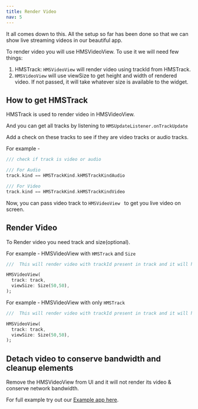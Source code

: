 ```yaml
---
title: Render Video
nav: 5
---
```


It all comes down to this. All the setup so far has been done so that we can show live streaming videos in our beautiful app.

To render video you will use HMSVideoView. To use it we will need few things:

1. HMSTrack: `HMSVideoView` will render video using trackId from HMSTrack.
2. `HMSVideoView` will use viewSize to get height and width of rendered video. If not passed, it will take whatever size is available to the widget.

## How to get HMSTrack 

HMSTrack is used to render video in HMSVideoView.

And you can get all tracks by listening to `HMSUpdateListener.onTrackUpdate`

Add a check on these tracks to see if they are video tracks or audio tracks.

For example -

```dart
/// check if track is video or audio

/// For Audio
track.kind == HMSTrackKind.kHMSTrackKindAudio

/// For Video
track.kind == HMSTrackKind.kHMSTrackKindVideo
```

Now, you can pass video track to `HMSVideoView ` to get you live video on screen.

## Render Video

To Render video you need track and size(optional).

For example - HMSVideoView with `HMSTrack` and `Size`

```dart
///  This will render video with trackId present in track and it will have height = 50 and width = 50

HMSVideoView(
  track: track,
  viewSize: Size(50,50),
);
```

For example - HMSVideoView with only `HMSTrack`

```dart
///  This will render video with trackId present in track and it will have height and width available to it

HMSVideoView(
  track: track,
  viewSize: Size(50,50),
);
```

## Detach video to conserve bandwidth and cleanup elements

Remove the HMSVideoView from UI and it will not render its video & conserve network bandwidth.

For full example try out our [Example app here](https://github.com/100mslive/100ms-flutter/tree/main/example).
